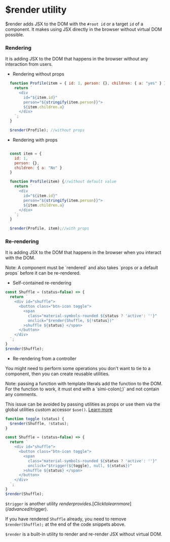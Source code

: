 # $render utility

$render adds JSX to the DOM with the `#root id` or a target `id` of a component. It makes using JSX directly in the browser without virtual DOM possible.

### Rendering

It is adding JSX to the DOM that happens in the browser without any interaction from users.

* Rendering without props

```js {1} copy
  function Profile(item = { id: 1, person: {}, children: { a: "yes" } }) {
    return `
      <div 
        id="${item.id}" 
        person="${stringify(item.person)}"> 
        ${item.children.a} 
      </div>
    `;
  }

  $render(Profile); //without props
```

* Rendering with props

```js {8} copy

  const item = { 
    id: 1, 
    person: {}, 
    children: { a: "No" } 
  }

  function Profile(item) {//without default value
    return `
      <div 
        id="${item.id}" 
        person="${stringify(item.person)}"> 
        ${item.children.a} 
      </div>
    `;
  }

  $render(Profile, item);//with props
```

### Re-rendering

It is adding JSX to the DOM that happens in the browser when you interact with the DOM. 


<Callout type="info" emoji="ℹ️">
  Note: A component must be `rendered` and also takes `props or a default props` before it can be re-rendered.
</Callout>

* Self-contained re-rendering
```js {8} copy
const Shuffle = (status=false) => {
  return `
    <div id="shuffle">
      <button class="btn-icon toggle">
        <span 
          class="material-symbols-rounded ${status ? 'active': ''}"
          onclick="$render(Shuffle, ${!status})"
        >shuffle ${status} </span>
      </button>
    </div>
  `;
}
$render(Shuffle);
```
* Re-rendering from a controller

You might need to perform some operations you don't want to tie to a component, then you can create reusable utilities.

<Callout type="info" emoji="ℹ️">
  Note: passing a function with template literals add the function to the DOM. For the function to work, it must end with a `simi-colon(;)` and not contain any comments.

  This issue can be avoided by passing utilities as props or use them via the global utilities custom accessor `$use()`. [Learn more](/utilities/$use)
</Callout>

```js {8} copy
function toggle (status) {
  $render(Shuffle, !status);
}

const Shuffle = (status=false) => {
  return `
    <div id="shuffle">
      <button class="btn-icon toggle">
        <span 
          class="material-symbols-rounded ${status ? 'active': ''}"
          onclick="$trigger(${toggle}, null, ${status})"
        >shuffle ${status} </span>
      </button>
    </div>
  `;
}
$render(Shuffle);
```

`$trigger` is another utility $render provides. [Click to learn more](/advanced/$trigger).

If you have rendered `Shuffle` already, you need to remove `$render(Shuffle);` at the end of the code snippets above.

`$render` is a built-in utility to render and re-render JSX without virtual DOM.